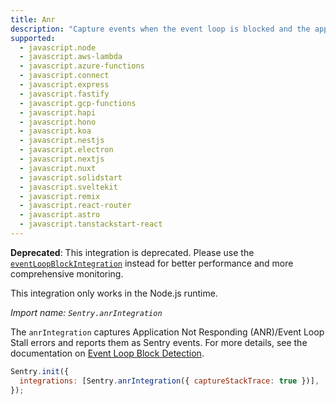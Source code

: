 ```yaml
---
title: Anr
description: "Capture events when the event loop is blocked and the application is no longer responding."
supported:
  - javascript.node
  - javascript.aws-lambda
  - javascript.azure-functions
  - javascript.connect
  - javascript.express
  - javascript.fastify
  - javascript.gcp-functions
  - javascript.hapi
  - javascript.hono
  - javascript.koa
  - javascript.nestjs
  - javascript.electron
  - javascript.nextjs
  - javascript.nuxt
  - javascript.solidstart
  - javascript.sveltekit
  - javascript.remix
  - javascript.react-router
  - javascript.astro
  - javascript.tanstackstart-react
---
```


<Alert type="warning">

**Deprecated**: This integration is deprecated. Please use the [`eventLoopBlockIntegration`](./event-loop-block) instead for better performance and more comprehensive monitoring.

</Alert>

<Alert>

This integration only works in the Node.js runtime.

</Alert>

_Import name: `Sentry.anrIntegration`_

The `anrIntegration` captures Application Not Responding (ANR)/Event Loop Stall errors and reports them as Sentry events. For more details, see the documentation on [Event Loop Block Detection](../../event-loop-block).

```JavaScript
Sentry.init({
  integrations: [Sentry.anrIntegration({ captureStackTrace: true })],
});
```
